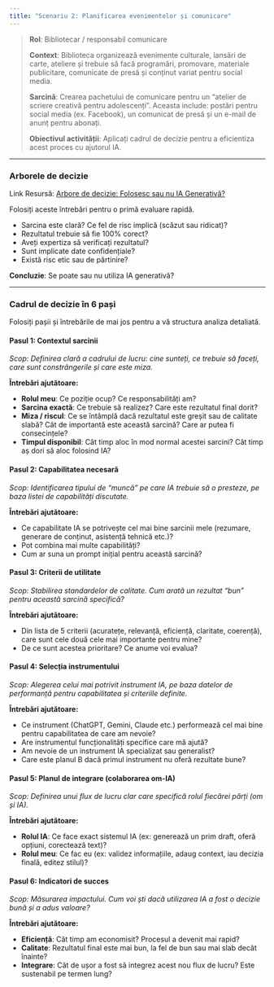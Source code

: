 ```yaml
---
title: "Scenariu 2: Planificarea evenimentelor și comunicare"
---
```


> **Rol**: Bibliotecar / responsabil comunicare
> 
> **Context**: Biblioteca organizează evenimente culturale, lansări de carte, ateliere și trebuie să facă programări, promovare, materiale publicitare, comunicate de presă și conținut variat pentru social media.
> 
> **Sarcină**: Crearea pachetului de comunicare pentru un "atelier de scriere creativă pentru adolescenți". Aceasta include: postări pentru social media (ex. Facebook), un comunicat de presă și un e-mail de anunț pentru abonați.
> 
> **Obiectivul activității**: Aplicați cadrul de decizie pentru a eficientiza acest proces cu ajutorul IA.

---

### Arborele de decizie

Link Resursă: [Arbore de decizie: Folosesc sau nu IA Generativă?](/content/resurse/arbore_decizie_ia.html)


Folosiți aceste întrebări pentru o primă evaluare rapidă.

*   Sarcina este clară? Ce fel de risc implică (scăzut sau ridicat)?
*   Rezultatul trebuie să fie 100% corect?
*   Aveți expertiza să verificați rezultatul?
*   Sunt implicate date confidențiale?
*   Există risc etic sau de părtinire?

**Concluzie**: Se poate sau nu utiliza IA generativă?

---

### Cadrul de decizie în 6 pași

Folosiți pașii și întrebările de mai jos pentru a vă structura analiza detaliată.

#### Pasul 1: Contextul sarcinii
*Scop: Definirea clară a cadrului de lucru: cine sunteți, ce trebuie să faceți, care sunt constrângerile și care este miza.*

**Întrebări ajutătoare:**

*   **Rolul meu**: Ce poziție ocup? Ce responsabilități am?
*   **Sarcina exactă**: Ce trebuie să realizez? Care este rezultatul final dorit?
*   **Miza / riscul**: Ce se întâmplă dacă rezultatul este greșit sau de calitate slabă? Cât de importantă este această sarcină? Care ar putea fi consecințele?
*   **Timpul disponibil**: Cât timp aloc în mod normal acestei sarcini? Cât timp aș dori să aloc folosind IA?

#### Pasul 2: Capabilitatea necesară
*Scop: Identificarea tipului de "muncă" pe care IA trebuie să o presteze, pe baza listei de capabilități discutate.*

**Întrebări ajutătoare:**

*   Ce capabilitate IA se potrivește cel mai bine sarcinii mele (rezumare, generare de conținut, asistență tehnică etc.)?
*   Pot combina mai multe capabilități?
*   Cum ar suna un prompt inițial pentru această sarcină?

#### Pasul 3: Criterii de utilitate
*Scop: Stabilirea standardelor de calitate. Cum arată un rezultat "bun" pentru această sarcină specifică?*

**Întrebări ajutătoare:**

*   Din lista de 5 criterii (acuratețe, relevanță, eficiență, claritate, coerență), care sunt cele două cele mai importante pentru mine?
*   De ce sunt acestea prioritare? Ce anume voi evalua?

#### Pasul 4: Selecția instrumentului
*Scop: Alegerea celui mai potrivit instrument IA, pe baza datelor de performanță pentru capabilitatea și criteriile definite.*

**Întrebări ajutătoare:**

*   Ce instrument (ChatGPT, Gemini, Claude etc.) performează cel mai bine pentru capabilitatea de care am nevoie?
*   Are instrumentul funcționalități specifice care mă ajută?
*   Am nevoie de un instrument IA specializat sau generalist?
*   Care este planul B dacă primul instrument nu oferă rezultate bune?

#### Pasul 5: Planul de integrare (colaborarea om-IA)
*Scop: Definirea unui flux de lucru clar care specifică rolul fiecărei părți (om și IA).*

**Întrebări ajutătoare:**

*   **Rolul IA**: Ce face exact sistemul IA (ex: generează un prim draft, oferă opțiuni, corectează text)?
*   **Rolul meu**: Ce fac eu (ex: validez informațiile, adaug context, iau decizia finală, editez stilul)?

#### Pasul 6: Indicatori de succes
*Scop: Măsurarea impactului. Cum voi ști dacă utilizarea IA a fost o decizie bună și a adus valoare?*

**Întrebări ajutătoare:**

*   **Eficiență**: Cât timp am economisit? Procesul a devenit mai rapid?
*   **Calitate**: Rezultatul final este mai bun, la fel de bun sau mai slab decât înainte?
*   **Integrare**: Cât de ușor a fost să integrez acest nou flux de lucru? Este sustenabil pe termen lung?